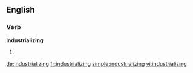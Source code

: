 ==English==

===Verb===
'''industrializing'''

# {{present participle of|industrialize}}

[[de:industrializing]]
[[fr:industrializing]]
[[simple:industrializing]]
[[vi:industrializing]]